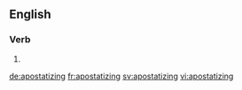 ==English==

===Verb===
{{head|en|present participle}}

# {{present participle of|apostatize|lang=en}}

[[de:apostatizing]]
[[fr:apostatizing]]
[[sv:apostatizing]]
[[vi:apostatizing]]